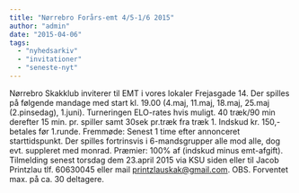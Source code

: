 ```yaml
---
title: "Nørrebro Forårs-emt 4/5-1/6 2015"
author: "admin"
date: "2015-04-06"
tags: 
  - "nyhedsarkiv"
  - "invitationer"
  - "seneste-nyt"
---
```


Nørrebro Skakklub inviterer til EMT i vores lokaler Frejasgade 14. Der spilles på følgende mandage med start kl. 19.00 (4.maj, 11.maj, 18.maj, 25.maj (2.pinsedag), 1.juni). Turneringen ELO-rates hvis muligt. 40 træk/90 min derefter 15 min. pr. spiller samt 30sek pr.træk fra træk 1. Indskud kr. 150,- betales før 1.runde. Fremmøde: Senest 1 time efter annonceret starttidspunkt. Der spilles fortrinsvis i 6-mandsgrupper alle mod alle, dog evt. suppleret med monrad. Præmier: 100% af (indskud minus emt-afgift). Tilmelding senest torsdag dem 23.april 2015 via KSU siden eller til Jacob Printzlau tlf. 60630045 eller mail printzlauskak@gmail.com. OBS. Forventet max. på ca. 30 deltagere.
